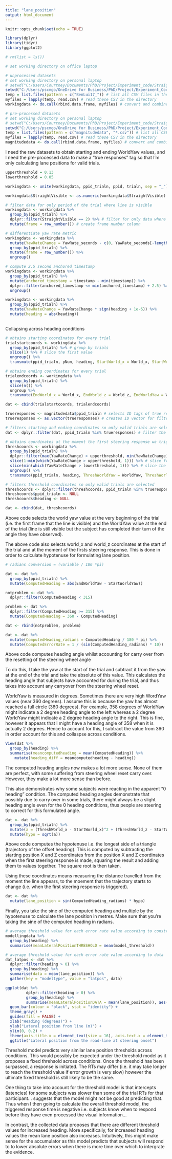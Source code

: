 ```yaml
---
title: "lane_position"
output: html_document
---
```


```r
knitr::opts_chunk$set(echo = TRUE)
```

```r

library(dplyr)
library(tidyr)
library(ggplot2)

```

```r
# rm(list = ls())

# set working directory on office laptop

# unprocessed datasets 
# set working directory on personal laptop
# setwd("C:/Users/Courtney/Documents/PhD/Project/Experiment_code/Straights/Full_Data")
setwd("C:/Users/pscmgo/OneDrive for Business/PhD/Project/Experiment_Code/Straights/Full_Data") 
temp = list.files(pattern = c("BenLui17_")) # list all CSV files in the directory
myfiles = lapply(temp, read.csv) # read these CSV in the directory
workingdata <- do.call(rbind.data.frame, myfiles) # convert and combine the CSV files into dataframe

# pre-processed datasets
# set working directory on personal laptop
# setwd("C:/Users/Courtney/Documents/PhD/Project/Experiment_code/Straights")
setwd("C:/Users/pscmgo/OneDrive for Business/PhD/Project/Experiment_Code/Straights")
temp = list.files(pattern = c("magnitudedata", "*.csv")) # list all CSV files in the directory
myfiles = lapply(temp, read.csv) # read these CSV in the directory
magnitudedata <- do.call(rbind.data.frame, myfiles) # convert and combine the CSV files into dataframe


```

I need the raw datasets to obtain starting and ending WorldYaw values, and I need the pre-processed data to make a "true responses" tag so that I'm only calculating lane positions for valid trials. 

```r

upperthreshold = 0.13
lowerthreshold = 0.05

workingdata <- unite(workingdata, ppid_trialn, ppid, trialn, sep = "_") # create unique ppid_trialn ID

workingdata$StraightVisible <- as.numeric(workingdata$StraightVisible) # changes factor to numeric, 1 = false, 2 = true

# filter data for only period of the trial where line is visible
workingdata <- workingdata %>%
  group_by(ppid_trialn) %>%
  dplyr::filter(StraightVisible == 2) %>% # filter for only data where central line is visible
  mutate(frame = row_number()) # create frame number column

# differentiate yaw rate metric
workingdata <- workingdata %>%
  mutate(YawRateChange = YawRate_seconds - c(0, YawRate_seconds[-length(YawRate_seconds)])) %>% # difference in yaw rate
  group_by(ppid_trialn) %>%
  mutate(frame = row_number()) %>%
  ungroup()

# compute 2.5 second anchored timestamp
workingdata <- workingdata %>%
  group_by(ppid_trialn) %>%
  mutate(anchored_timestamp = timestamp - min(timestamp)) %>%
  dplyr::filter(anchored_timestamp <= min(anchored_timestamp) + 2.5) %>% # add for seconds fro the original data 
  ungroup() 

```


```r

workingdata <- workingdata %>%
  group_by(ppid_trialn) %>%
  mutate(YawRateChange = YawRateChange * sign(heading + 1e-6)) %>% 
  mutate(heading = abs(heading))
  
```

Collapsing across heading conditions

```r

# obtains starting coordinates for every trial
trialstartcoords <- workingdata %>%
  group_by(ppid_trialn) %>% # group by trials
  slice(1) %>% # slice the first value
  ungroup() %>%
  transmute(ppid_trialn, pNum, heading, StartWorld_x = World_x, StartWorld_z = World_z, StartWorldYaw = WorldYaw) # save values

# obtains ending coordinates for every trial
trialendcoords <- workingdata %>%
  group_by(ppid_trialn) %>%
  slice(n()) %>%
  ungroup %>%
  transmute(EndWorld_x = World_x, EndWorld_z = World_z, EndWorldYaw = WorldYaw) # save values

dat <- cbind(trialstartcoords, trialendcoords)

trueresponses <- magnitudedata$ppid_trialn # selects ID tags of true responses
trueresponses <- as.vector(trueresponses) # creates ID vector for filtering 

# filters starting and ending coordinates so only valid trials are selected
dat <- dplyr::filter(dat, ppid_trialn %in% trueresponses) # filter the IDs in the ID vector

# obtains coordinates at the moment the first steering response wa triggered
threshcoords <- workingdata %>% 
  group_by(ppid_trialn) %>%
  dplyr::filter(max(YawRateChange) > upperthreshold, min(YawRateChange) < lowerthreshold) %>% # filter lowest yaw rate change smaller than the lower theshold, # filter largest yaw rate change greater than the upper threshold
  slice(1:min(which(YawRateChange > upperthreshold, 1))) %>% # slice from the first yaw value, to the first yaw value above the upper thrshold
  slice(min(which(YawRateChange > lowerthreshold, 1))) %>% # slice the row at the minimum yaw rate above the lower threshold to get start of the response
  ungroup() %>%
  transmute(ppid_trialn, heading, ThreshWorldYaw = WorldYaw, ThreshWorld_x = World_x, ThreshWorld_z = World_z)

# filters threshold coordinates so only valid trials are selected
threshcoords <- dplyr::filter(threshcoords, ppid_trialn %in% trueresponses)
threshcoords$ppid_trialn <- NULL
threshcoords$heading <- NULL

dat <- cbind(dat, threshcoords)

```

Above code selects the world yaw value at the very beginning of the trial (i.e. the first frame that the line is visible) and the WorldYaw value at the end of the trial (line is still visible but the subject has completed their turn of the angle they have observed). 

The above code also selects world_x and world_z coordinates at the start of the trial and at the moment of the firsts steering response. This is done in order to calculate hypotenuse for formulating lane position.

```r

# radians conversion = (variable / 180 *pi)

dat <- dat %>%
  group_by(ppid_trialn) %>%
  mutate(ComputedHeading = abs(EndWorldYaw - StartWorldYaw)) 

notproblem <- dat %>%
  dplyr::filter(ComputedHeading < 315)

problem <- dat %>%
  dplyr::filter(ComputedHeading >= 315) %>%
  mutate(ComputedHeading = 360 - ComputedHeading)

dat <- rbind(notproblem, problem)

dat <- dat %>%
  mutate(ComputedHeading_radians = ComputedHeading / 180 * pi) %>%
  mutate(ComputedErrorRate = 1 / (sin(ComputedHeading_radians) * 10))

```

Above code computes heading angle whilst accounting for carry over from the resetting of the steering wheel angle

To do this, I take the yaw at the start of the trial and subtract it from the yaw at the end of the trial and take the absolute of this value. This calculates the heading angle that subjects have accounted for during the trial, and thus takes into account any carryover from the steering wheel reset.

WorldYaw is measured in degrees. Sometimes there are very high WordYaw values (near 360 degrees). I assume this is because the yaw has almost reached a full circle (360 degrees). For example, 358 degrees of WorldYaw might indicate a 2 degree heading angle to the left whereas a 2 degree WorldYaw might indicate a 2 degree heading angle to the right. This is fine, however it appears that I might have a heading angle of 358 when it is actually 2 degrees. Hence to account for this, I subtract the value from 360 in order account for this and collaspse across conditions.

```r

View(dat %>% 
  group_by(heading) %>%
  summarise(meancomputedheading = mean(ComputedHeading)) %>%
    mutate(heading_diff = meancomputedheading - heading))

```

The computed heading angles now makes a lot more sense. None of them are perfect, with some suffering from steering wheel reset carry over. However, they make a lot more sense than before. 

This also demonstrates why some subjects were reacting in the apparent "0 heading" condition. The computed heading angles demonstrate that possibly due to carry over in some trials, there might always be a slight heading angle even for the 0 heading conditions, thus people are steering to correct for this formulated angle. 

```r

dat <- dat %>%
  group_by(ppid_trialn) %>%
  mutate(a = (ThreshWorld_x - StartWorld_x)^2 + (ThreshWorld_z - StartWorld_z)^2) %>%
  mutate(hypo = sqrt(a))

```

Above code computes the hypotenuse i.e. the longest side of a triangle (trajectory of the offset heading). This is computed by subtracting the starting position X and Z coordinates from the position X and Z coordinates when the first steering response is made, squaring the result and adding them to values together. The square root is then taken.

Using these coordinates means measuring the distance travelled from the moment the line appears, to the moement that the trajectory starts to change (i.e. when the first steering response is triggered).

```r

dat <- dat %>%
  mutate(lane_position = sin(ComputedHeading_radians) * hypo) 

```

Finally, you take the sine of the computed heading and multiple by the hypotenuse to calculate the lane position in metres. Make sure that you're taking the sine of the computed heading in radians.

```r

# average threshold value for each error rate value according to constructed threshold model
modellingdata %>%
  group_by(heading) %>%
  summarise(meanLateralPositionTHRESHOLD = mean(model_threshold))

# average threshold value for each error rate value according to data
dat_latpos <- dat %>%
  dplyr::filter(heading > 0) %>%
  group_by(heading) %>%
  summarise(data = mean(lane_position)) %>%
  gather(key = "modeltype", value = "latpos", data)

ggplot(dat %>%
         dplyr::filter(heading > 0) %>%
         group_by(heading) %>%
         summarise(meanLateralPositionDATA = mean(lane_position)), aes(x = heading, y = meanLateralPositionDATA)) +
  geom_bar(colour = "black", stat = "identity") +
  theme_gray() +
  guides(fill = FALSE) +
  xlab("Heading (degrees)") +
  ylab("Lateral position from line (m)") +
  ylim(0, 0.2) +
  theme(axis.title.x = element_text(size = 16), axis.text.x = element_text(size = 16), axis.title.y = element_text(size = 17), axis.text.y = element_text(size = 16), title = element_text(size = 16)) +
  ggtitle("Lateral position from the road-line at steering onset") 

```
Threshold model predicts very similar lane position thresholds across conditions. This would possibly be expected under the threshold model as it proposes a fixed threhsold across conditions. Once the threshold has been surpassed, a response is initiated. The RTs may differ (i.e. it may take longer to reach the threshold value if error growth is very slow) however the ultimate fixed threshold is still likely to be the same.

One thing to take into account for the threshold model is that intercepts (latencies) for some subjects was slower than some of the trial  RTs for that participant... suggests that the model might not be good at predicting that. Thus when I then going to calculate the overall threshold model, the triggered response time is negative i.e. subjects know when to respond before they have even processed the visual information...

In contrast, the collected data proposes that there are different threshold values for increased heading. More specifically, for increased heading values the mean lane position also increases. Intuitively, this might make sense for the accumulator as this model predicts that subjects will respond to to lower absolute errors when there is more time over which to intergrate the evidence. 

